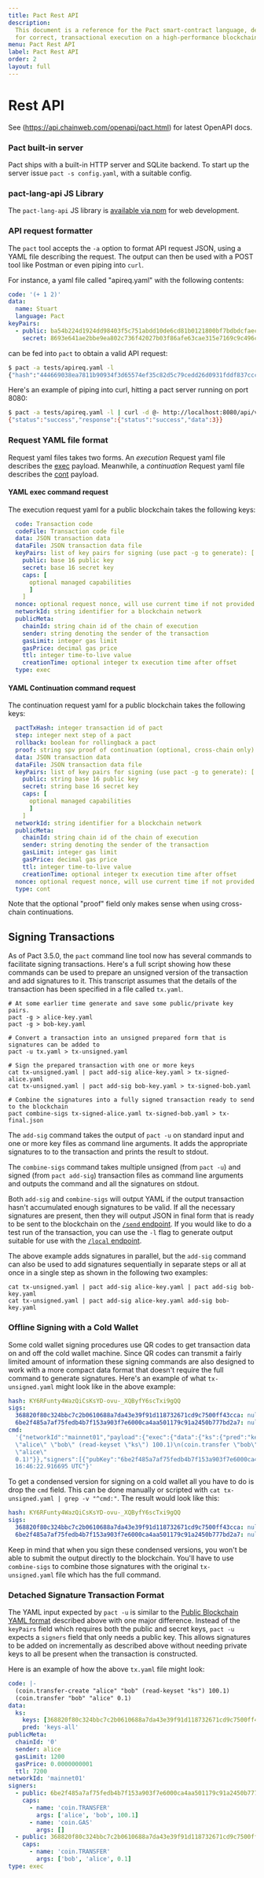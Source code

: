 ```yaml
---
title: Pact Rest API
description:
  This document is a reference for the Pact smart-contract language, designed
  for correct, transactional execution on a high-performance blockchain.
menu: Pact Rest API
label: Pact Rest API
order: 2
layout: full
---
```


# Rest API

See (https://api.chainweb.com/openapi/pact.html) for latest OpenAPI docs.

### Pact built-in server

Pact ships with a built-in HTTP server and SQLite backend. To start up the
server issue `pact -s config.yaml`, with a suitable config.

### pact-lang-api JS Library

The `pact-lang-api` JS library is
[available via npm](https://www.npmjs.com/package/pact-lang-api) for web
development.

### API request formatter

The `pact` tool accepts the `-a` option to format API request JSON, using a YAML
file describing the request. The output can then be used with a POST tool like
Postman or even piping into `curl`.

For instance, a yaml file called "apireq.yaml" with the following contents:

```yaml
code: '(+ 1 2)'
data:
  name: Stuart
  language: Pact
keyPairs:
  - public: ba54b224d1924dd98403f5c751abdd10de6cd81b0121800bf7bdbdcfaec7388d
    secret: 8693e641ae2bbe9ea802c736f42027b03f86afe63cae315e7169c9c496c17332
```

can be fed into `pact` to obtain a valid API request:

```bash
$ pact -a tests/apireq.yaml -l
{"hash":"444669038ea7811b90934f3d65574ef35c82d5c79cedd26d0931fddf837cccd2c9cf19392bf62c485f33535983f5e04c3e1a06b6b49e045c5160a637db8d7331","sigs":[{"sig":"9097304baed4c419002c6b9690972e1303ac86d14dc59919bf36c785d008f4ad7efa3352ac2b8a47d0b688fe2909dbf392dd162457c4837bc4dc92f2f61fd20d","scheme":"ED25519","pubKey":"ba54b224d1924dd98403f5c751abdd10de6cd81b0121800bf7bdbdcfaec7388d","addr":"ba54b224d1924dd98403f5c751abdd10de6cd81b0121800bf7bdbdcfaec7388d"}],"cmd":"{\"address\":null,\"payload\":{\"exec\":{\"data\":{\"name\":\"Stuart\",\"language\":\"Pact\"},\"code\":\"(+ 1 2)\"}},\"nonce\":\"\\\"2017-09-27 19:42:06.696533 UTC\\\"\"}"}

```

Here's an example of piping into curl, hitting a pact server running on port
8080:

```bash
$ pact -a tests/apireq.yaml -l | curl -d @- http://localhost:8080/api/v1/local
{"status":"success","response":{"status":"success","data":3}}
```

### Request YAML file format

Request yaml files takes two forms. An _execution_ Request yaml file describes
the [exec](https://api.chainweb.com/openapi/pact.html#tag/model-payload)
payload. Meanwhile, a _continuation_ Request yaml file describes the
[cont](https://api.chainweb.com/openapi/pact.html#tag/model-payload) payload.

#### YAML exec command request

The execution request yaml for a public blockchain takes the following keys:

```yaml
  code: Transaction code
  codeFile: Transaction code file
  data: JSON transaction data
  dataFile: JSON transaction data file
  keyPairs: list of key pairs for signing (use pact -g to generate): [
    public: base 16 public key
    secret: base 16 secret key
    caps: [
      optional managed capabilities
      ]
    ]
  nonce: optional request nonce, will use current time if not provided
  networkId: string identifier for a blockchain network
  publicMeta:
    chainId: string chain id of the chain of execution
    sender: string denoting the sender of the transaction
    gasLimit: integer gas limit
    gasPrice: decimal gas price
    ttl: integer time-to-live value
    creationTime: optional integer tx execution time after offset
  type: exec
```

#### YAML Continuation command request

The continuation request yaml for a public blockchain takes the following keys:

```yaml
  pactTxHash: integer transaction id of pact
  step: integer next step of a pact
  rollback: boolean for rollingback a pact
  proof: string spv proof of continuation (optional, cross-chain only)
  data: JSON transaction data
  dataFile: JSON transaction data file
  keyPairs: list of key pairs for signing (use pact -g to generate): [
    public: string base 16 public key
    secret: string base 16 secret key
    caps: [
      optional managed capabilities
      ]
    ]
  networkId: string identifier for a blockchain network
  publicMeta:
    chainId: string chain id of the chain of execution
    sender: string denoting the sender of the transaction
    gasLimit: integer gas limit
    gasPrice: decimal gas price
    ttl: integer time-to-live value
    creationTime: optional integer tx execution time after offset
  nonce: optional request nonce, will use current time if not provided
  type: cont
```

Note that the optional "proof" field only makes sense when using cross-chain
continuations.

## Signing Transactions

As of Pact 3.5.0, the `pact` command line tool now has several commands to
facilitate signing transactions. Here's a full script showing how these commands
can be used to prepare an unsigned version of the transaction and add signatures
to it. This transcript assumes that the details of the transaction has been
specified in a file called `tx.yaml`.

```pact
# At some earlier time generate and save some public/private key pairs.
pact -g > alice-key.yaml
pact -g > bob-key.yaml

# Convert a transaction into an unsigned prepared form that is signatures can be added to
pact -u tx.yaml > tx-unsigned.yaml

# Sign the prepared transaction with one or more keys
cat tx-unsigned.yaml | pact add-sig alice-key.yaml > tx-signed-alice.yaml
cat tx-unsigned.yaml | pact add-sig bob-key.yaml > tx-signed-bob.yaml

# Combine the signatures into a fully signed transaction ready to send to the blockchain
pact combine-sigs tx-signed-alice.yaml tx-signed-bob.yaml > tx-final.json

```

The `add-sig` command takes the output of `pact -u` on standard input and one or
more key files as command line arguments. It adds the appropriate signatures to
to the transaction and prints the result to stdout.

The `combine-sigs` command takes multiple unsigned (from `pact -u`) and signed
(from `pact add-sig`) transaction files as command line arguments and outputs
the command and all the signatures on stdout.

Both `add-sig` and `combine-sigs` will output YAML if the output transaction
hasn't accumulated enough signatures to be valid. If all the necessary
signatures are present, then they will output JSON in final form that is ready
to be sent to the blockchain on the [`/send` endpoint](#send). If you would like
to do a test run of the transaction, you can use the `-l` flag to generate
output suitable for use with the [`/local` endpoint](#local).

The above example adds signatures in parallel, but the `add-sig` command can
also be used to add signatures sequentially in separate steps or all at once in
a single step as shown in the following two examples:

```
cat tx-unsigned.yaml | pact add-sig alice-key.yaml | pact add-sig bob-key.yaml
cat tx-unsigned.yaml | pact add-sig alice-key.yaml add-sig bob-key.yaml
```

### Offline Signing with a Cold Wallet

Some cold wallet signing procedures use QR codes to get transaction data on and
off the cold wallet machine. Since QR codes can transmit a fairly limited amount
of information these signing commands are also designed to work with a more
compact data format that doesn't require the full command to generate
signatures. Here's an example of what `tx-unsigned.yaml` might look like in the
above example:

```yaml
hash: KY6RFunty4WazQiCsKsYD-ovu-_XQByfY6scTxi9gQQ
sigs:
  368820f80c324bbc7c2b0610688a7da43e39f91d118732671cd9c7500ff43cca: null
  6be2f485a7af75fedb4b7f153a903f7e6000ca4aa501179c91a2450b777bd2a7: null
cmd:
  '{"networkId":"mainnet01","payload":{"exec":{"data":{"ks":{"pred":"keys-all","keys":["368820f80c324bbc7c2b0610688a7da43e39f91d118732671cd9c7500ff43cca"]}},"code":"(coin.transfer-create
  \"alice\" \"bob\" (read-keyset \"ks\") 100.1)\n(coin.transfer \"bob\"
  \"alice\"
  0.1)"}},"signers":[{"pubKey":"6be2f485a7af75fedb4b7f153a903f7e6000ca4aa501179c91a2450b777bd2a7","clist":[{"args":["alice","bob",100.1],"name":"coin.TRANSFER"},{"args":[],"name":"coin.GAS"}]},{"pubKey":"368820f80c324bbc7c2b0610688a7da43e39f91d118732671cd9c7500ff43cca","clist":[{"args":["bob","alice",0.1],"name":"coin.TRANSFER"}]}],"meta":{"creationTime":1580316382,"ttl":7200,"gasLimit":1200,"chainId":"0","gasPrice":1.0e-5,"sender":"alice"},"nonce":"2020-01-29
  16:46:22.916695 UTC"}'
```

To get a condensed version for signing on a cold wallet all you have to do is
drop the `cmd` field. This can be done manually or scripted with
`cat tx-unsigned.yaml | grep -v "^cmd:"`. The result would look like this:

```yaml
hash: KY6RFunty4WazQiCsKsYD-ovu-_XQByfY6scTxi9gQQ
sigs:
  368820f80c324bbc7c2b0610688a7da43e39f91d118732671cd9c7500ff43cca: null
  6be2f485a7af75fedb4b7f153a903f7e6000ca4aa501179c91a2450b777bd2a7: null
```

Keep in mind that when you sign these condensed versions, you won't be able to
submit the output directly to the blockchain. You'll have to use `combine-sigs`
to combine those signatures with the original `tx-unsigned.yaml` file which has
the full command.

### Detached Signature Transaction Format

The YAML input expected by `pact -u` is similar to the
[Public Blockchain YAML format](#request-yaml-public-chain) described above with
one major difference. Instead of the `keyPairs` field which requires both the
public and secret keys, `pact -u` expects a `signers` field that only needs a
public key. This allows signatures to be added on incrementally as described
above without needing private keys to all be present when the transaction is
constructed.

Here is an example of how the above `tx.yaml` file might look:

```yaml
code: |-
  (coin.transfer-create "alice" "bob" (read-keyset "ks") 100.1)
  (coin.transfer "bob" "alice" 0.1)
data:
  ks:
    keys: [368820f80c324bbc7c2b0610688a7da43e39f91d118732671cd9c7500ff43cca]
    pred: 'keys-all'
publicMeta:
  chainId: '0'
  sender: alice
  gasLimit: 1200
  gasPrice: 0.0000000001
  ttl: 7200
networkId: 'mainnet01'
signers:
  - public: 6be2f485a7af75fedb4b7f153a903f7e6000ca4aa501179c91a2450b777bd2a7
    caps:
      - name: 'coin.TRANSFER'
        args: ['alice', 'bob', 100.1]
      - name: 'coin.GAS'
        args: []
  - public: 368820f80c324bbc7c2b0610688a7da43e39f91d118732671cd9c7500ff43cca
    caps:
      - name: 'coin.TRANSFER'
        args: ['bob', 'alice', 0.1]
type: exec
```
